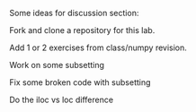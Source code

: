 Some ideas for discussion section:

Fork and clone a repository for this lab.

Add 1 or 2 exercises from class/numpy revision.

Work on some subsetting

Fix some broken code with subsetting

Do the iloc vs loc difference